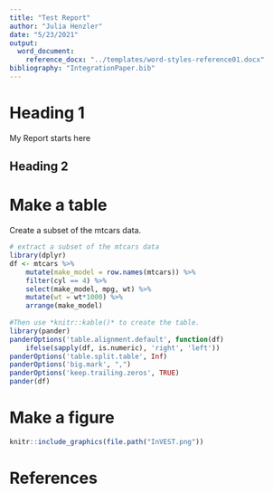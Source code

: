 ```yaml
---
title: "Test Report"
author: "Julia Henzler"
date: "5/23/2021"
output:
  word_document:
    reference_docx: "../templates/word-styles-reference01.docx"
bibliography: "IntegrationPaper.bib"
---
```

# Heading 1
My Report starts here

## Heading 2

# Make a table
Create a subset of the mtcars data. 

```r
# extract a subset of the mtcars data
library(dplyr)
df <- mtcars %>%
    mutate(make_model = row.names(mtcars)) %>%
    filter(cyl == 4) %>%    
    select(make_model, mpg, wt) %>%
    mutate(wt = wt*1000) %>%
    arrange(make_model) 
    
#Then use *knitr::kable()* to create the table.
library(pander)
panderOptions('table.alignment.default', function(df)
    ifelse(sapply(df, is.numeric), 'right', 'left'))
panderOptions('table.split.table', Inf)
panderOptions('big.mark', ",")
panderOptions('keep.trailing.zeros', TRUE)
pander(df)
```

# Make a figure

```r
knitr::include_graphics(file.path("InVEST.png"))
```

# References